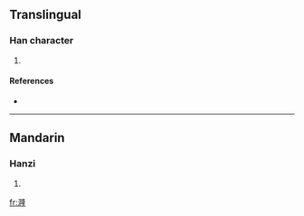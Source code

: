 ==Translingual==

===Han character===
{{Han char|rn=85|rad=水|as=12|sn=15|four=|canj=水弓中一 (ENLM)}}

# {{defn|Han|sort=水12}}

====References====
* {{Han ref|kx=0645.070|dkj=18217|hdz=31733.050|uh=6F0B|ud=28427}}

----

==Mandarin==

===Hanzi===
{{cmn-hanzi|pin=[[lóng]] ([[long2]]), [[sǒng]] ([[song3]])|wg=lung<sup>2</sup>, sung<sup>3</sup>}}

# {{defn|Mandarin}}

[[fr:漋]]